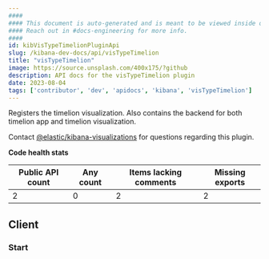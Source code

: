 ```yaml
---
####
#### This document is auto-generated and is meant to be viewed inside our experimental, new docs system.
#### Reach out in #docs-engineering for more info.
####
id: kibVisTypeTimelionPluginApi
slug: /kibana-dev-docs/api/visTypeTimelion
title: "visTypeTimelion"
image: https://source.unsplash.com/400x175/?github
description: API docs for the visTypeTimelion plugin
date: 2023-08-04
tags: ['contributor', 'dev', 'apidocs', 'kibana', 'visTypeTimelion']
---
```


Registers the timelion visualization. Also contains the backend for both timelion app and timelion visualization.

Contact [@elastic/kibana-visualizations](https://github.com/orgs/elastic/teams/kibana-visualizations) for questions regarding this plugin.

**Code health stats**

| Public API count  | Any count | Items lacking comments | Missing exports |
|-------------------|-----------|------------------------|-----------------|
| 2 | 0 | 2 | 2 |

## Client

### Start
<DocDefinitionList data={[visTypeTimelionObj.client.start]}/>

